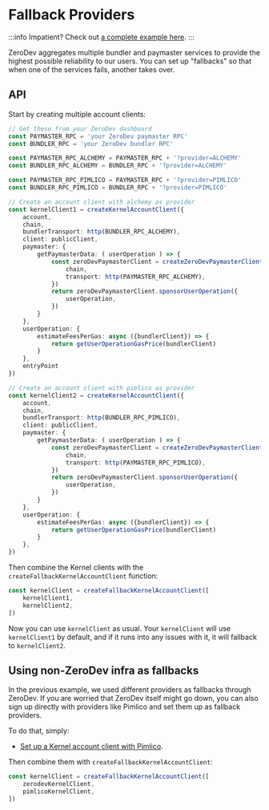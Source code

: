 # Fallback Providers

:::info
Impatient?  Check out [a complete example here](https://github.com/zerodevapp/zerodev-examples/blob/main/fallback-clients/main.ts).
:::

ZeroDev aggregates multiple bundler and paymaster services to provide the highest possible reliability to our users.  You can set up "fallbacks" so that when one of the services fails, another takes over.

## API

Start by creating multiple account clients:

```ts
// Get these from your ZeroDev dashboard
const PAYMASTER_RPC = 'your ZeroDev paymaster RPC'
const BUNDLER_RPC = 'your ZeroDev bundler RPC'

const PAYMASTER_RPC_ALCHEMY = PAYMASTER_RPC + '?provider=ALCHEMY'
const BUNDLER_RPC_ALCHEMY = BUNDLER_RPC + '?provider=ALCHEMY'

const PAYMASTER_RPC_PIMLICO = PAYMASTER_RPC + '?provider=PIMLICO'
const BUNDLER_RPC_PIMLICO = BUNDLER_RPC + '?provider=PIMLICO'

// Create an account client with alchemy as provider
const kernelClient1 = createKernelAccountClient({
    account,
    chain,
    bundlerTransport: http(BUNDLER_RPC_ALCHEMY),
    client: publicClient,
    paymaster: {
        getPaymasterData: ( userOperation ) => {
            const zeroDevPaymasterClient = createZeroDevPaymasterClient({
                chain,
                transport: http(PAYMASTER_RPC_ALCHEMY),
            })
            return zeroDevPaymasterClient.sponsorUserOperation({
                userOperation,
            })
        }
    },
    userOperation: {
        estimateFeesPerGas: async ({bundlerClient}) => {
            return getUserOperationGasPrice(bundlerClient)
        }
    },
    entryPoint
})

// Create an account client with pimlico as provider
const kernelClient2 = createKernelAccountClient({
    account,
    chain,
    bundlerTransport: http(BUNDLER_RPC_PIMLICO),
    client: publicClient,
    paymaster: {
        getPaymasterData: ( userOperation ) => {
            const zeroDevPaymasterClient = createZeroDevPaymasterClient({
                chain,
                transport: http(PAYMASTER_RPC_PIMLICO),
            })
            return zeroDevPaymasterClient.sponsorUserOperation({
                userOperation,
            })
        }
    },
    userOperation: {
        estimateFeesPerGas: async ({bundlerClient}) => {
            return getUserOperationGasPrice(bundlerClient)
        }
    },
})
```

Then combine the Kernel clients with the `createFallbackKernelAccountClient` function:

```ts
const kernelClient = createFallbackKernelAccountClient([
    kernelClient1,
    kernelClient2,
])
```

Now you can use `kernelClient` as usual.  Your `kernelClient` will use `kernelClient1` by default, and if it runs into any issues with it, it will fallback to `kernelClient2`.

## Using non-ZeroDev infra as fallbacks

In the previous example, we used different providers as fallbacks through ZeroDev.  If you are worried that ZeroDev itself might go down, you can also sign up directly with providers like Pimlico and set them up as fallback providers.

To do that, simply:

- [Set up a Kernel account client with Pimlico](/sdk/infra/pimlico).

Then combine them with `createFallbackKernelAccountClient`:

```ts
const kernelClient = createFallbackKernelAccountClient([
    zerodevKernelClient,
    pimlicoKernelClient,
])
```
